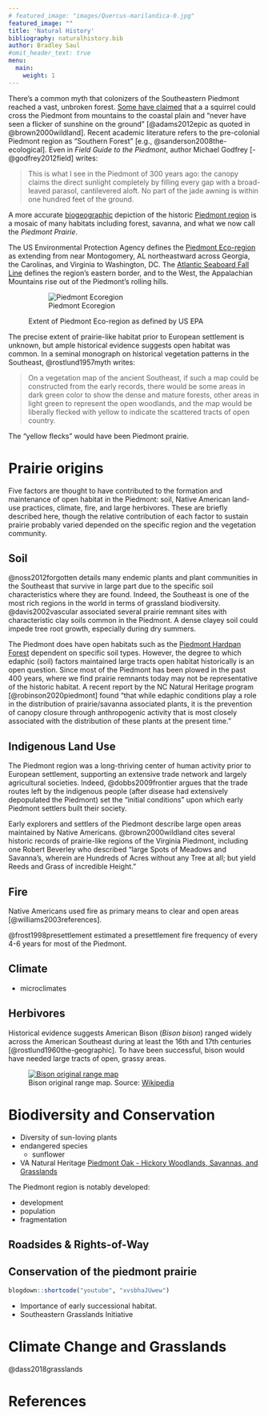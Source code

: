 ```yaml
---
# featured_image: "images/Quercus-marilandica-0.jpg"
featured_image: ""
title: 'Natural History'
bibliography: naturalhistory.bib
author: Bradley Saul
#omit_header_text: true
menu:
  main:
    weight: 1
---
```


There's a common myth that colonizers of the Southeastern Piedmont reached a vast, unbroken forest. [Some have claimed](https://www.youtube.com/watch?v=rXJmR1GjE50) that a a squirrel could cross the Piedmont from mountains to the coastal plain and "never have seen a flicker of sunshine on the ground" [@adams2012epic as quoted in @brown2000wildland]. Recent academic literature refers to the pre-colonial Piedmont region as "Southern Forest" [e.g., @sanderson2008the-ecological]. Even in _Field Guide to the Piedmont_, author Michael Godfrey [-@godfrey2012field] writes:

> This is what I see in the Piedmont of 300 years ago: the canopy claims the direct sunlight completely by filling every gap with a broad-leaved parasol, cantilevered aloft. No part of the jade awning is within one hundred feet of the ground.

A more accurate [biogeographic](https://en.wikipedia.org/wiki/Biogeography) depiction of the historic [Piedmont region](https://uncpress.org/book/9780807846711/field-guide-to-the-piedmont/) is a mosaic of many habitats including forest, savanna, and what we now call the *Piedmont Prairie*.

The US Environmental Protection Agency defines the [Piedmont Eco-region](https://www.epa.gov/eco-research/ecoregions-north-america) as extending from near Montogomery, AL northeastward across Georgia, the Carolinas, and Virginia to Washington, DC.  The [Atlantic Seaboard Fall Line](https://en.wikipedia.org/wiki/Atlantic_Seaboard_Fall_Line) defines the region's eastern border, and to the West, the Appalachian Mountains rise out of the Piedmont's rolling hills.

<figure>
![Piedmont Ecoregion](/images/map-piedmont.png)
 <figcaption>
    Extent of Piedmont Eco-region as defined by US EPA
 </figcaption>
</figure>

The precise extent of prairie-like habitat prior to European settlement is unknown, but ample historical evidence suggests open habitat was common. In a seminal monograph on historical vegetation patterns in the Southeast, @rostlund1957myth writes:

> On a vegetation map of the ancient Southeast, if such a map could be constructed from the early records, there would be some areas in dark green color to show the dense and mature forests, other areas in light green to represent the open woodlands, and the map would be liberally flecked with yellow to indicate the scattered tracts of open country. 

The "yellow flecks" would have been Piedmont prairie.

# Prairie origins

Five factors are thought to have contributed to the formation and maintenance of open habitat in the Piedmont: soil, Native American land-use practices, climate, fire, and large herbivores. These are briefly described here, though the relative contribution of each factor to sustain prairie probably varied depended on the specific region and the vegetation community.

## Soil

@noss2012forgotten details many endemic plants and plant communities in the Southeast that survive in large part due to the specific soil characteristics where they are found. Indeed, the Southeast is one of the most rich regions in the world in terms of grassland biodiversity. @davis2002vascular associated several prairie remnant sites with characteristic clay soils common in the Piedmont. A dense clayey soil could impede tree root growth, especially during dry summers. 

The Piedmont does have open habitats such as the [Piedmont Hardpan Forest](https://explorer.natureserve.org/Taxon/ELEMENT_GLOBAL.2.723218/Piedmont_Hardpan_Woodland_and_Forest) dependent on specific soil types. However, the degree to which edaphic (soil) factors maintained large tracts open habitat historically is an open question. Since most of the Piedmont has been plowed in the past 400 years, where we find prairie remnants today may not be representative of the historic habitat. A recent report by the NC Natural Heritage program [@robinson2020piedmont] found "that while edaphic conditions play a role in the distribution of prairie/savanna associated plants, it is the prevention of canopy closure through anthropogenic activity that is most closely associated with the distribution of these plants at the present time."

## Indigenous Land Use

The Piedmont region was a long-thriving center of human activity prior to European settlement, supporting an extensive trade network and largely agricultural societies. Indeed, @dobbs2009frontier argues that the trade routes left by the indigenous people (after disease had extensively depopulated the Piedmont) set the "initial conditions" upon which early Piedmont settlers built their society.

Early explorers and settlers of the Piedmont describe large open areas maintained by Native Americans. @brown2000wildland cites several historic records of prairie-like regions of the Virginia Piedmont, including one Robert Beverley who described "large Spots of Meadows and Savanna’s, wherein are Hundreds of Acres without any Tree at all; but yield Reeds and Grass of incredible Height."

## Fire

Native Americans used fire as primary means to clear and open areas [@williams2003references]. 

@frost1998presettlement estimated a presettlement fire frequency of every 4-6 years for most of the Piedmont.

## Climate

* microclimates

## Herbivores

Historical evidence suggests American Bison (*Bison bison*) ranged widely across the American Southeast during at least the 16th and 17th centuries [@rostlund1960the-geographic]. To have been successful, bison would have needed large tracts of open, grassy areas. 

<figure>
<a title="Cephas, CC BY-SA 3.0 &lt;https://creativecommons.org/licenses/by-sa/3.0&gt;, via Wikimedia Commons" href="https://commons.wikimedia.org/wiki/File:Bison_original_range_map.svg"><img alt="Bison original range map" src="https://upload.wikimedia.org/wikipedia/commons/thumb/c/ca/Bison_original_range_map.svg/512px-Bison_original_range_map.svg.png"></a>
 <figcaption>
    Bison original range map.  Source: <a href="">Wikipedia</a>
 </figcaption>
</figure>




# Biodiversity and Conservation

* Diversity of sun-loving plants
* endangered species
   * sunflower
* VA Natural Heritage [Piedmont Oak - Hickory Woodlands, Savannas, and Grasslands](https://www.dcr.virginia.gov/natural-heritage/natural-communities/nctd9)

The Piedmont region is notably developed:

* development
* population
* fragmentation


## Roadsides & Rights-of-Way

## Conservation of the piedmont prairie

```r
blogdown::shortcode("youtube", "xvsbhaJUwew")
```

* Importance of early successional habitat.
* Southeastern Grasslands Initiative

# Climate Change and Grasslands

@dass2018grasslands

# References
